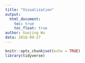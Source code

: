 ```yaml
---
title: "Visualization"
output:
  html_document:
    toc: true
    toc_float: true
author: Guojing Wu
data: 2018-09-27
---
```


```r
knitr::opts_chunk$set(echo = TRUE)
library(tidyverse)
```

